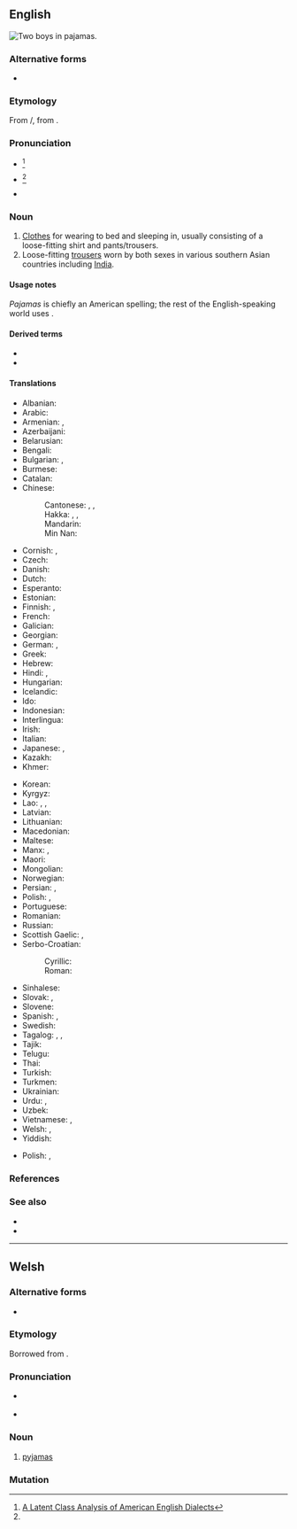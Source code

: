 <!-- NOTE: If you edit this page, please also edit "pyjamas" -->
==English==
[[File:Kids in pajamas.jpg|right|thumb|Two boys in '''pajamas'''.]]
{{wikipedia}}

===Alternative forms===
* {{l|en|pyjamas}} {{qualifier|Australia|UK|Canada}}

===Etymology===
From {{der|en|ur|پایجامه|tr=pāyjāma}}/{{der|en|hi|पैजामा}}, from {{der|en|fa|پایجامه|پايجامه / پاجامه|tr=pâyjâma / pâjâma|leg garment}}.

===Pronunciation===
* {{a|Mid-Atlantic|New England|Southern US}} {{IPA|en|/pəˈd͡ʒɑ.məz/}}<ref name="dialect">[https://scholarsarchive.byu.edu/cgi/viewcontent.cgi?article=7480&context=etd A Latent Class Analysis of American English Dialects]</ref>
* {{a|Canada|Midland|Northern US|Western US}} {{IPA|en|/pəˈd͡ʒæ.məz/}}<ref name="dialect"/>
* {{audio|en|en-us-pajamas.ogg|Audio (US)}}

===Noun===
{{en-plural noun|sg=pajama}}

# [[clothes|Clothes]] for wearing to bed and sleeping in, usually consisting of a loose-fitting shirt and pants/trousers.
# Loose-fitting [[trousers]] worn by both sexes in various southern Asian countries including [[India]].

====Usage notes====
''Pajamas'' is chiefly an American spelling; the rest of the English-speaking world uses {{m|en|pyjamas}}.

====Derived terms====
* {{l|en|cat's pajamas}}
* {{l|en|pajama}}

====Translations====
{{trans-top|clothes for wearing to bed and sleeping in}}
* Albanian: {{t|sq|pizhamë|f}}
* Arabic: {{t|ar|بِجَامَة|f}}
* Armenian: {{t+|hy|պիժամա}}, {{t+|hy|ննջազգեստ}}
* Azerbaijani: {{t|az|pijama}}
* Belarusian: {{t|be|піжа́ма|f|sc=Cyrl}}
* Bengali: {{t|bn|পায়জামা}}
* Bulgarian: {{t|bg|пижа́ма|f|sc=Cyrl}}, {{t|bg|но́щница|f|tr=nòštnica}}
* Burmese: {{t-needed|my}}
* Catalan: {{t+|ca|pijama|m}}
* Chinese:
*: Cantonese: {{t|yue|睡衣|tr=seoi6 ji1|sc=Hani}}, {{t|yue|瞓覺衫}}, {{t|yue|瞓觉衫|tr=fan3 gaau3 saam1}}
*: Hakka: {{t|hak|著睡衫|sc=Hani}}, {{t|hak|着睡衫|tr=chok-soi-sâm|sc=Hani}}, {{t|hak|睡目衫|tr=soi-muk-sâm|sc=Hani}}
*: Mandarin: {{t+|cmn|睡衣|tr=shuìyī|sc=Hani}}
*: Min Nan: {{t+|nan|睏衫|tr=khùn-saⁿ|sc=Hani}}
* Cornish: {{t|kw|pyjama|m}}, {{t|kw|dillas nos|f-p}}
* Czech: {{t+|cs|pyžamo|n}}
* Danish: {{t+|da|pyjamas|c}}
* Dutch: {{t+|nl|pyjama|m}}
* Esperanto: {{t|eo|piĵamo}}
* Estonian: {{t|et|pidžaama}}
* Finnish: {{t+|fi|pyjama}}, {{t+|fi|yöpuku}}
* French: {{t+|fr|pyjama|m}}
* Galician: {{t+|gl|pixama|m}}
* Georgian: {{t|ka|პიჟამო|sc=Geor}}
* German: {{t+|de|Pyjama|m}} {{q|Germany, Austria}} {{g|n}} {{q|Switzerland}}, {{t+|de|Schlafanzug|m}}
* Greek: {{t+|el|πιτζάμα|f|sc=Grek}}
* Hebrew: {{t|he|פִּיגָ׳מָה|f|tr=pijama|sc=Hebr}}
* Hindi: {{t+|hi|पाजामा}}, {{t+|hi|पैजामा}}
* Hungarian: {{t+|hu|pizsama}}
* Icelandic: {{t+|is|náttföt}}
* Ido: {{t+|io|pijamo}}
* Indonesian: {{t+|id|piyama}}
* Interlingua: {{t|ia|pajama}}
* Irish: {{t|ga|pitseámaí|m}}
* Italian: {{t+|it|pigiama|m}}
* Japanese: {{t|ja|パジャマ|tr=pajama}}, {{t|ja|寝間着|tr=ねまき, nemaki}}
* Kazakh: {{t+|kk|пижама|sc=Cyrl}}
* Khmer: {{t|km|ឈុតគេង}}
{{trans-mid}}
* Korean: {{t+|ko|파자마}}
* Kyrgyz: {{t|ky|пижама|sc=Cyrl}}
* Lao: {{t|lo|ສົ້ງເສື້ອນຸ່ງນອນ}}, {{t|lo|ເສຶ້ອນອນ}}, {{t|lo|ເສື້ອນອນ}}
* Latvian: {{t|lv|pidžama|f}}
* Lithuanian: {{t|lt|pižama|f}}
* Macedonian: {{t|mk|пижа́ма|f}}
* Maltese: {{t|mt|paġama|f}}
* Manx: {{t|gv|cullee chadlee|f}}, {{t|gv|pyjamaghyn}}
* Maori: {{t|mi|kākahu moe}}
* Mongolian: {{t|mn|унтлагын хувцас|sc=Cyrl}}
* Norwegian: {{t+|no|pysjamas|m}}
* Persian: {{t|fa|پایجامه|tr=pâyjâme}}, {{t+|fa|پیژامه|tr=pižâme}}
* Polish: {{t+|pl|piżama|f}}, {{t+|pl|pidżama|f}}
* Portuguese: {{t+|pt|pijama|m}}
* Romanian: {{t+|ro|pijama|f}}
* Russian: {{t+|ru|пижа́ма|f}}
* Scottish Gaelic: {{t|gd|aodach-oidhche|m}}, {{t|gd|deise-leapa|f}}
* Serbo-Croatian:
*: Cyrillic: {{t|sh|пиџама|f|sc=Cyrl}}
*: Roman: {{t+|sh|pidžama|f}}
* Sinhalese: {{t|si|පිජාමා|sc=Sinh}}
* Slovak: {{t|sk|pyžamo|n}}, {{t|sk|pyžama|f}}
* Slovene: {{t+|sl|pižama|f}}
* Spanish: {{t+|es|pijama}}, {{t|es|pijamas|n}}
* Swedish: {{t+|sv|pyjamas|c}}
* Tagalog: {{t|tl|pandiyama}}, {{t|tl|padyama}}, {{t|tl|damit-pantulog}}
* Tajik: {{t|tg|пижама|sc=Cyrl}}
* Telugu: {{t|te|పైజామా|sc=Telu}}
* Thai: {{t|th|ชุดนอน}}
* Turkish: {{t+|tr|pijama}}
* Turkmen: {{t|tk|pijama}}
* Ukrainian: {{t|uk|піжа́ма|f|sc=Cyrl}}
* Urdu: {{t|ur|پاجاما|tr=pājāmā|sc=ur-Arab}}, {{t|ur|پایجامه|tr=pāyjāmā|sc=ur-Arab}}
* Uzbek: {{t+|uz|pijama}}
* Vietnamese: {{t+|vi|pijama}}, {{t|vi|quần áo ngủ}}
* Welsh: {{t|cy|pyjamas|m}}, {{t|cy|pajamas}}
* Yiddish: {{t|yi|פּיזשאַמעס|f}}
{{trans-bottom}}

{{trans-top|loose-fitting trousers worn in the Far East}}
* Polish: {{t+|pl|piżama|f}}, {{t+|pl|pidżama|f}}
{{trans-mid}}
{{trans-bottom}}

===References===
<references/>

===See also===
* {{l|en|nightshirt}}
* {{l|en|nightie}}

{{topics|en|Clothing}}

----

==Welsh==

===Alternative forms===
* {{l|cy|pyjamas}}

===Etymology===
Borrowed from {{bor|cy|en|pyjamas}}.

===Pronunciation===
* {{a|cy-N}} {{IPA|cy|/paˈd͡ʒamas/}}
* {{a|cy-S}} {{IPA|cy|/paˈd͡ʒamaz/}}

===Noun===
{{head|cy|noun|g=m-p}}

# [[#English|pyjamas]]

===Mutation===
{{cy-mut-auto}}